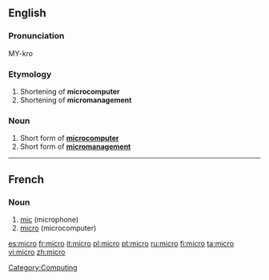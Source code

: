 {{also|micro-}}
==English==

===Pronunciation===
<!--*[[IPA]]: //
* [[SAMPA]]: //-->
MY-kro

===Etymology===
# Shortening of '''microcomputer'''
# Shortening of '''micromanagement'''

===Noun===
{{en-noun}}

# Short form of '''[[microcomputer]]'''
# Short form of '''[[micromanagement]]'''

[[Category:Computing]]

----

==French==

===Noun===
{{fr-noun|m}}

# [[mic]] (microphone)
# [[micro#English|micro]] (microcomputer)

[[es:micro]]
[[fr:micro]]
[[it:micro]]
[[pl:micro]]
[[pt:micro]]
[[ru:micro]]
[[fi:micro]]
[[ta:micro]]
[[vi:micro]]
[[zh:micro]]